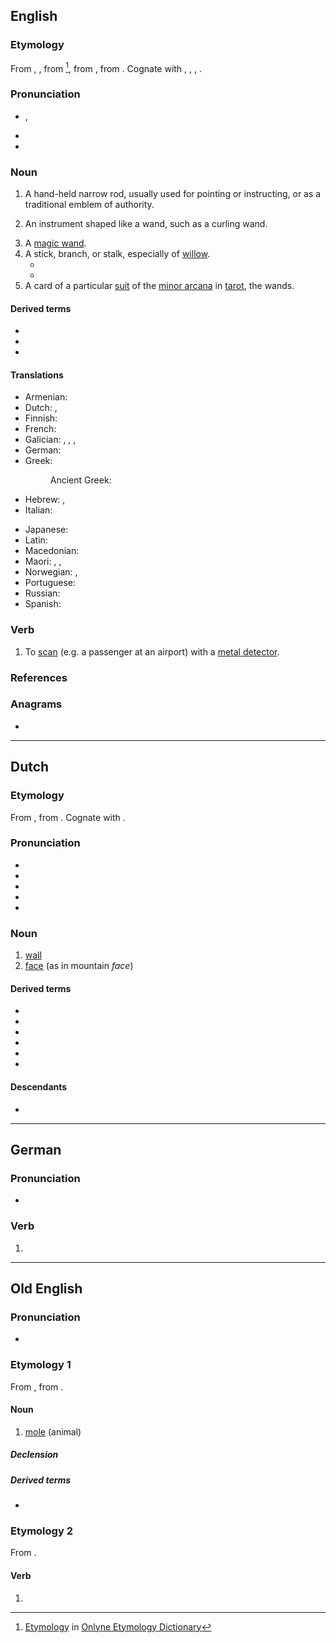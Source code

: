 {{also|Wand}}
==English==

===Etymology===
From {{inh|en|enm|wand}}, {{m|enm|wond}}, from {{der|en|non|vǫndr||switch, twig}}<ref>[http://www.etymonline.com/index.php?term=wand Etymology] in [[:w:Onlyne Etymology Dictionary|Onlyne Etymology Dictionary]]</ref>, from {{der|en|gem-pro|*wanduz||rod}}, from {{der|en|ine-pro|*wendʰ-||to turn, twist, wind, braid}}. Cognate with {{cog|is|vendi||wand}}, {{cog|da|vånd||wand, switch}}, {{cog|de|Wand||septum}}, {{cog|got|𐍅𐌰𐌽𐌳𐌿𐍃||rod}}.

===Pronunciation===
* {{enPR|wŏnd}}, {{IPA|en|/wɒnd/}}
* {{audio|en|en-us-wand.ogg|Audio (US)}}
* {{rhymes|en|ɒnd}}

===Noun===
{{en-noun}}

# A hand-held narrow rod, usually used for pointing or instructing, or as a traditional emblem of authority.
# {{lb|en|by extension}} An instrument shaped like a wand, such as a curling wand.
# A [[magic wand]].
# A stick, branch, or stalk, especially of [[willow]].
#* {{RQ:Shakespeare Merchant of Venice|act=I|scene=iii|passage=The skillful shepherd peeled me certain '''wands'''.}}
#* {{quote-book|1=en|year=1891|author={{w|Thomas Hardy}}|title={{w|Tess of the d'Urbervilles}}|publisher=James R. Osgood, McIlvaine and Co.|location=London|volume=1|page=17|passage=In addition to the distinction of a white frock, every woman and girl carried in her right hand a peeled willow-'''wand''', and in her left a bunch of white flowers.}}
# A card of a particular [[suit]] of the [[minor arcana]] in [[tarot]], the wands.

====Derived terms====
* {{l|en|magic wand}}
* {{l|en|violet wand}}
* {{l|en|water wand}}

====Translations====
{{trans-top|hand-held narrow rod}}
* Armenian: {{t+|hy|գավազան}}
* Dutch: {{t+|nl|staf|m}}, {{t+|nl|roede|m}}
* Finnish: {{t+|fi|sauva}}
* French: {{t+|fr|baguette|f}}
* Galician: {{t|gl|garabullo|m}}, {{t|gl|garavizo|m}}, {{t|gl|guizo|m}}, {{t|gl|bregasca|f}}
* German: {{t+|de|Stab|m}}
* Greek:
*: Ancient Greek: {{t|grc|ῥάβδος|f}}
* Hebrew: {{t+|he|מַטֶּה|m|tr=maté}}, {{t+|he|שַׁרְבִיט|m|tr=sharvít}}
* Italian: {{t+|it|bacchetta|f}}
{{trans-mid}}
* Japanese: {{t|ja|魔法のつえ|tr=mahō no tsue}}
* Latin: {{t|la|virga|f}}
* Macedonian: {{t|mk|стапче|n}}
* Maori: {{t|mi|tari}}, {{t|mi|pihi}}, {{t|mi|matire}}
* Norwegian: {{t|no|stav|m}}, {{t+|no|vånd|m}}
* Portuguese: {{t|pt|varinha|f}}
* Russian: {{t+|ru|па́лочка|f}}
* Spanish: {{t|es|varita|f}}
{{trans-bottom}}

===Verb===
{{en-verb}}

# {{lb|en|transitive}} To [[scan]] (e.g. a passenger at an airport) with a [[metal detector]].

===References===
<references/>

===Anagrams===
* {{anagrams|en|a=adnw|Dawn|Dwan|dawn}}

----

==Dutch==

===Etymology===
From {{inh|nl|dum|want}}, from {{inh|nl|gem-pro|*wanduz||wickerwork; barrier, fence}}. Cognate with {{cog|de|Wand}}.

===Pronunciation===
* {{IPA|nl|/ʋɑnt/}}
* {{audio|nl|Nl-wand.ogg|Audio}}
* {{hyphenation|nl|wand}}
* {{rhymes|nl|ɑnt}}
* {{homophones|nl|want}}

===Noun===
{{nl-noun|m|-en|wandje}}

# [[wall]]
# [[face]] (as in mountain ''face'')

====Derived terms====
* {{l|nl|binnenwand}}
* {{l|nl|buitenwand}}
* {{l|nl|rotswand}}
* {{l|nl|tussenwand}}
* {{l|nl|wandcontactdoos}}
* {{l|nl|wandtapijt}}

====Descendants====
* {{desc|af|wand}}

----

==German==

===Pronunciation===
* {{rhymes|de|ant}}

===Verb===
{{head|de|verb form}}

# {{verb form of|de|winden||1//3|s|pret}}

----

==Old English==

===Pronunciation===
* {{ang-IPA|wand}}

===Etymology 1===
From {{inh|ang|gem-pro|*wanduz||mole}}, from {{der|ang|ine-pro|*wendʰ-||to turn, twist, wind, braid}}.

====Noun====
{{ang-noun|f}}

# [[mole]] (animal)

=====Declension=====
{{ang-decl-noun-o-f|wand}}

=====Derived terms=====
* {{l|ang|wandeweorpe}}

===Etymology 2===
From {{m|ang|windan}}.

====Verb====
{{head|ang|verb form}}

# {{inflection of|ang|windan||1//3|s|pret}}